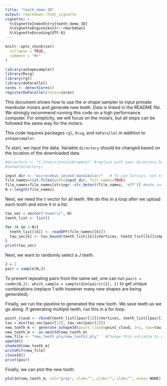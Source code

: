 ```yaml
---
title: "teeth_demo_3D"
output: rmarkdown::html_vignette
vignette: >
  %\VignetteIndexEntry{teeth_demo_3D}
  %\VignetteEngine{knitr::rmarkdown}
  %\VignetteEncoding{UTF-8}
---
```


```r
knitr::opts_chunk$set(
  collapse = TRUE,
  comment = "#>"
)
```

```r
library(ashapesampler)
library(Rvcg)
library(rgl)
library(doParallel)
cores <- detectCores()
registerDoParallel(cores=cores)
```

This document shows how to use the $\alpha$-shape sampler to input primate manibular molars and generate new teeth. Data is linked in the README file. We strongly recommend running this code on a high performance computer. For simplicity, we will focus on the \emph{Microcebus} molars, but all steps can be followed the same way for the \emph{Tarsius} molars.

This code requires packages `rgl`, `Rcvg`, and `doParallel` in addition to `ashapesampler`.

To start, we input the data. Variable `directory` should be changed based on the location of the downloaded data.

```r
#directory <- "C:/Users/etwin/Dropbox/" #replace with your directory here, commenting out to avoid bugs in the git repo. But uncomment here.
#setwd(directory)

input_dir <- "microcebus_second_mandibular/"   # To use Tarsius, set to "tarsius_second_manibular"
file_names=list.files(path=input_dir, full.names=TRUE)
file_names=file_names[stringr::str_detect(file_names, 'off')] #make sure only off files 
N = length(file_names)
```

Next, we need the $\tau$ vector for all teeth. We do this in a loop after we upload each tooth and store it in a list. 

```r
tau_vec = vector("numeric", N)
teeth_list <- list()

for (k in 1:N){
  teeth_list[[k]] <- readOFF(file_names[[k]])
  tau_vec[k] <- tau_bound(teeth_list[[k]]$Vertices, teeth_list[[k]]$cmplx)
}
print(tau_vec)
```

Next, we want to randomly select a $J$ teeth. 
```r
J = 2
pair = sample(N,J)
```

To prevent repeating pairs from the same set, one can run `pairs = combn(N,J); which_sample = sample(dim(pairs)[2], 1)` to get unique combinations (replace 1 with however many new shapes are being generated).

Finally, we run the pipeline to generated the new tooth. We save teeth as we go along. If generating multiple teeth, run this in a for loop.

```r
point_cloud <- rbind(teeth_list[[pair[1]]]$Vertices, teeth_list[[pair[2]]]$Vertices)
tau = min(tau_vec[pair[1]], tau_vec[pair[2]])
new_tooth_m <- generate_ashape3d(point_cloud=point_cloud, J=2, tau=tau, k_min=0, cores=cores)
new_tooth_m <- as.mesh3d(new_tooth_m)
new_file <- "new_teeth_ply/new_tooth1.ply"   #Change this variable to your file.
open3d()
shade3d(new_tooth_m)
writePLY(new_file)
close3d()
print(pair)
```

Finally, we can plot the new tooth.

```r
plot3d(new_tooth_m, col="gray", xlab="", ylab="", zlab="", axes= NONE)
```
